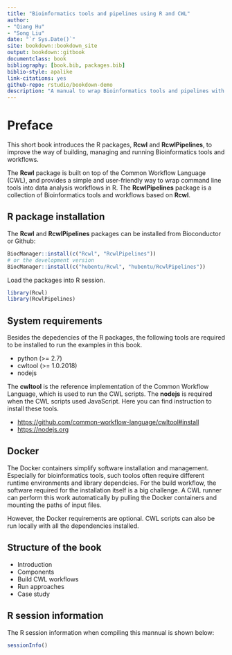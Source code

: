 ```yaml
--- 
title: "Bioinformatics tools and pipelines using R and CWL"
author: 
- "Qiang Hu"
- "Song Liu"
date: "`r Sys.Date()`"
site: bookdown::bookdown_site
output: bookdown::gitbook
documentclass: book
bibliography: [book.bib, packages.bib]
biblio-style: apalike
link-citations: yes
github-repo: rstudio/bookdown-demo
description: "A manual to wrap Bioinformatics tools and pipelines with Common Workflow Language using the Rcwl package."
---
```


# Preface {-}

This short book introduces the R packages, **Rcwl** and **RcwlPipelines**, to improve the way of building, managing and running Bioinformatics tools and workflows. 

The **Rcwl** package is built on top of the Common Workflow Language (CWL), and provides a simple and user-friendly way to wrap command line tools into data analysis workflows in R. The **RcwlPipelines** package is a collection of Bioinformatics tools and workflows based on **Rcwl**.

## R package installation

The **Rcwl** and **RcwlPipelines** packages can be installed from Bioconductor or Github:

```r
BiocManager::install(c("Rcwl", "RcwlPipelines"))
# or the development version
BiocManager::install(c("hubentu/Rcwl", "hubentu/RcwlPipelines"))
```

Load the packages into R session.
```r
library(Rcwl)
library(RcwlPipelines)
```

## System requirements

Besides the depedencies of the R packages, the following tools are required to be installed to run the examples in this book.

* python (>= 2.7)
* cwltool (>= 1.0.2018)
* nodejs

The **cwltool** is the reference implementation of the Common Workflow Language, which is used to run the CWL scripts. The **nodejs** is required when the CWL scripts used JavaScript. Here you can find instruction to install these tools.

* <https://github.com/common-workflow-language/cwltool#install>
* <https://nodejs.org>

## Docker

The Docker containers simplify software installation and management. Especially for bioinformatics tools, such toolos often require different runtime environments and library dependcies. For the build workflow, the software required for the installation itself is a big challenge. A CWL runner can perform this work automatically by pulling the Docker containers and mounting the paths of input files. 

However, the Docker requirements are optional. CWL scripts can also be run locally with all the dependencies installed.

## Structure of the book

* Introduction
* Components
* Build CWL workflows
* Run approaches
* Case study

## R session information

The R session information when compiling this mannual is shown below:

```r
sessionInfo()
```
